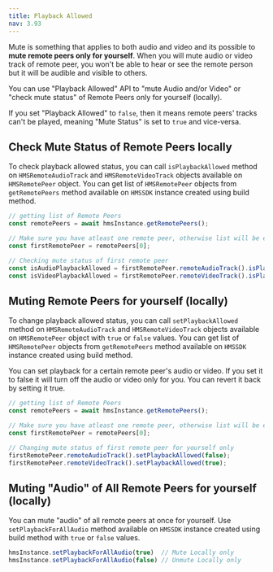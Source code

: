 ```yaml
---
title: Playback Allowed
nav: 3.93
---
```


Mute is something that applies to both audio and video and its possible to **mute remote peers only for yourself**. When you will mute audio or video track of remote peer, you won't be able to hear or see the remote person but it will be audible and visible to others.

You can use "Playback Allowed" API to "mute Audio and/or Video" or "check mute status" of Remote Peers only for yourself (locally).

If you set "Playback Allowed" to `false`, then it means remote peers' tracks can't be played, meaning "Mute Status" is set to `true` and vice-versa.


## Check Mute Status of Remote Peers locally

To check playback allowed status, you can call `isPlaybackAllowed` method on `HMSRemoteAudioTrack` and `HMSRemoteVideoTrack` objects available on `HMSRemotePeer` object. You can get list of `HMSRemotePeer` objects from `getRemotePeers` method available on `HMSSDK` instance created using build method.

```js
// getting list of Remote Peers
const remotePeers = await hmsInstance.getRemotePeers();

// Make sure you have atleast one remote peer, otherwise list will be empty, and firstRemotePeer will be `undefined`
const firstRemotePeer = remotePeers[0];

// Checking mute status of first remote peer
const isAudioPlaybackAllowed = firstRemotePeer.remoteAudioTrack().isPlaybackAllowed(); 
const isVideoPlaybackAllowed = firstRemotePeer.remoteVideoTrack().isPlaybackAllowed();
```


## Muting Remote Peers for yourself (locally)

To change playback allowed status, you can call `setPlaybackAllowed` method on `HMSRemoteAudioTrack` and `HMSRemoteVideoTrack` objects available on `HMSRemotePeer` object with `true` or `false` values. You can get list of `HMSRemotePeer` objects from `getRemotePeers` method available on `HMSSDK` instance created using build method.

You can set playback for a certain remote peer's audio or video. If you set it to false it will turn off the audio or video only for you. You can revert it back by setting it true.

```js
// getting list of Remote Peers
const remotePeers = await hmsInstance.getRemotePeers();

// Make sure you have atleast one remote peer, otherwise list will be empty, and firstRemotePeer will be `undefined`
const firstRemotePeer = remotePeers[0];

// Changing mute status of first remote peer for yourself only
firstRemotePeer.remoteAudioTrack().setPlaybackAllowed(false);
firstRemotePeer.remoteVideoTrack().setPlaybackAllowed(true);
```


## Muting "Audio" of All Remote Peers for yourself (locally)

You can mute "audio" of all remote peers at once for yourself. Use `setPlaybackForAllAudio` method available on `HMSSDK` instance created using build method with `true` or `false` values.

```js
hmsInstance.setPlaybackForAllAudio(true)  // Mute Locally only
hmsInstance.setPlaybackForAllAudio(false) // Unmute Locally only
```
